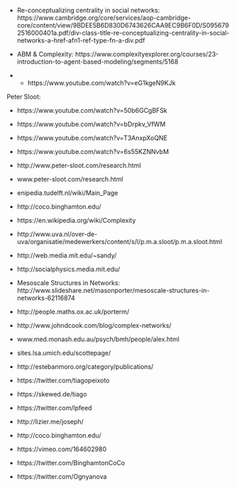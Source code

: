 

- Re-conceptualizing centrality in social networks: https://www.cambridge.org/core/services/aop-cambridge-core/content/view/9BDEE5B6D830D6743626CAA9EC9B6F0D/S0956792516000401a.pdf/div-class-title-re-conceptualizing-centrality-in-social-networks-a-href-afn1-ref-type-fn-a-div.pdf

- ABM & Complexity: https://www.complexityexplorer.org/courses/23-introduction-to-agent-based-modeling/segments/5168
- + https://www.youtube.com/watch?v=eG1kgeN9KJk

Peter Sloot:

- https://www.youtube.com/watch?v=50b6GCgBFSk
- https://www.youtube.com/watch?v=bDrpkv_VfWM
- https://www.youtube.com/watch?v=T3AnxpXoQNE
- https://www.youtube.com/watch?v=6s55KZNNvbM
- http://www.peter-sloot.com/research.html
- www.peter-sloot.com/research.html

- enipedia.tudelft.nl/wiki/Main_Page
- http://coco.binghamton.edu/
- https://en.wikipedia.org/wiki/Complexity
- http://www.uva.nl/over-de-uva/organisatie/medewerkers/content/s/l/p.m.a.sloot/p.m.a.sloot.html
- http://web.media.mit.edu/~sandy/
- http://socialphysics.media.mit.edu/
- Mesoscale Structures in Networks: http://www.slideshare.net/masonporter/mesoscale-structures-in-networks-62116874
- http://people.maths.ox.ac.uk/porterm/
- http://www.johndcook.com/blog/complex-networks/
- www.med.monash.edu.au/psych/bmh/people/alex.html
- sites.lsa.umich.edu/scottepage/
- http://estebanmoro.org/category/publications/
- https://twitter.com/tiagopeixoto
- https://skewed.de/tiago
- https://twitter.com/lpfeed
- http://lizier.me/joseph/
- http://coco.binghamton.edu/
- https://vimeo.com/164602980
- https://twitter.com/BinghamtonCoCo 
- https://twitter.com/Ognyanova
